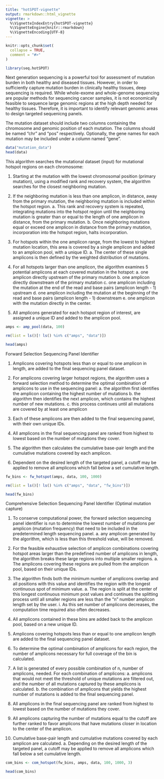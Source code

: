 ```yaml
---
title: "hotSPOT-vignette"
output: rmarkdown::html_vignette
vignette: >
  %\VignetteIndexEntry{hotSPOT-vignette}
  %\VignetteEngine{knitr::rmarkdown}
  %\VignetteEncoding{UTF-8}
---
```


```r
knitr::opts_chunk$set(
  collapse = TRUE,
  comment = "#>"
)
```

```r
library(seq.hotSPOT)
```

Next generation sequencing is a powerful tool for assessment of mutation burden in both healthy and diseased tissues. However, in order to sufficiently capture mutation burden in clinically healthy tissues, deep sequencing is required. While whole-exome and whole-genome sequencing are popular methods for sequencing cancer samples, it is not economically feasible to sequence large genomic regions at the high depth needed for healthy tissues. Therefore, it is important to identify relevant genomic areas to design targeted sequenicng panels.

The mutation dataset should include two columns containing the chromosome and genomic position of each mutation. The columns should be named "chr" and "pos" respectively. Optionally, the gene names for each mutation may be included under a column named "gene".


``` r
data("mutation_data")
head(data)
```


This algorithm searches the mutational dataset (input) for mutational hotspot regions on each chromosome:

  1.	Starting at the mutation with the lowest chromosomal position (primary mutation), using a modified     rank and recovery system, the algorithm searches for the closest neighboring mutation.

  2.	If the neighboring mutation is less than one amplicon, in distance, away from the primary mutation,     the neighboring mutation is included within the hotspot region.
    a.	This rank and recovery system is repeated, integrating mutations into the hotspot region until the           neighboring mutation is greater than or equal to the length of one amplicon in distance, from the             primary mutation.
    b.	Once neighboring mutations equal or exceed one amplicon in distance from the primary mutation,            incorporation into the hotspot region, halts incorporation.

  3.	For hotspots within the one amplicon range, from the lowest to highest mutation location, this area is     covered by a single amplicon and added to an amplicon pool, with a unique ID.
    a.	The center of these single amplicons is then defined by the weighted distribution of mutations.

  4.	For all hotspots larger than one amplicon, the algorithm examines 5 potential amplicons at each             covered mutation in the hotspot:
    a.	one amplicon directly upstream of the primary mutation
    b.	one amplicon directly downstream of the primary mutation
    c.	one amplicon including the mutation at the end of the read and base pairs (amplicon length - 1)             upstream
    d.	one amplicon including the mutation at the beginning of the read and base pairs (amplicon length -        1) downstream
    e.	one amplicon with the mutation directly in the center.

  5.	All amplicons generated for each hotspot region of interest, are assigned a unique ID and added to the     amplicon pool.


``` r
amps <- amp_pool(data, 100)

rm(list = ls()[! ls() %in% c("amps", "data")])

head(amps)
```


Forward Selection Sequencing Panel Identifier

  1.	Amplicons covering hotspots less than or equal to one amplicon in length, are added to the final        sequencing panel dataset.

  2.	For amplicons covering larger hotspot regions, the algorithm uses a forward selection method to         determine the optimal combination of amplicons to use in the sequencing panel:
    a.	the algorithm first identifies the amplicon containing the highest number of mutations
    b.	the algorithm then identifies the next amplicon, which contains the highest number of new mutations.
    c.	this process continues until all mutations are covered by at least one amplicon

  3.	Each of these amplicons are then added to the final sequencing panel, with their own unique IDs.

  4.	All amplicons in the final sequencing panel are ranked from highest to lowest based on the number of    mutations they cover.

  5.	The algorithm then calculates the cumulative base-pair length and the cumulative mutations covered by     each amplicon.

  6.	Dependent on the desired length of the targeted panel, a cutoff may be applied to remove all amplicons     which fall below a set cumulative length.

``` r
fw_bins <- fw_hotspot(amps, data, 100, 1000)

rm(list = ls()[! ls() %in% c("amps", "data", "fw_bins")])

head(fw_bins)
```

Comprehensive Selection Sequencing Panel Identifier (Optimal mutation capture)

  1.	To conserve computational power, the forward selection sequencing panel identifier is run to             determine the lowest number of mutations per amplicon (mutation frequency) that need to be included in     the predetermined length sequencing panel.
    a.	any amplicon generated by the algorithm, which is less than this threshold value, will be removed.

  2.	For the feasible exhaustive selection of amplicon combinations covering hotspot areas larger than the     predefined number of amplicons in length, the algorithm breaks these large regions into multiple             smaller regions.
    a.	The amplicons covering these regions are pulled from the amplicon pool, based on their unique IDs.

  3.	The algorithm finds both the minimum number of amplicons overlap and all positions with this value       and identifies the region with the longest continuous spot of minimum value.
    a.	The region is split at the center of this longest continuous minimum post values and continues the         splitting process until all smaller regions are less than the “n” number amplicon length set by the         user.
      i.	As this set number of amplicons decreases, the computation time required also often decreases.

  4.	All amplicons contained in these bins are added back to the amplicon pool, based on a new unique ID.

  5.	Amplicons covering hotspots less than or equal to one amplicon length are added to the final             sequencing panel dataset.

  6.	To determine the optimal combination of amplicons for each region, the number of amplicons necessary     for full coverage of the bin is calculated.

  7.	A list is generated of every possible combination of n, number of amplicons, needed. For each            combination of amplicons:
    a.	 amplicons that would not meet the threshold of unique mutations are filtered out, and the number        of all mutations captured by these amplicons is calculated.
    b.	the combination of amplicons that yields the highest number of mutations is added to the final             sequencing panel.

  8.	All amplicons in the final sequencing panel are ranked from highest to lowest based on the number of     mutations they cover.

  9.	All amplicons capturing the number of mutations equal to the cutoff are further ranked to favor        amplicons that have mutations closer in location to the center of the amplicon.

  10.	Cumulative base-pair length and cumulative mutations covered by each amplicon are calculated.
    a.	Depending on the desired length of the targeted panel, a cutoff may be applied to remove all             amplicons which fall below a set cumulative length.

``` r
com_bins <- com_hotspot(fw_bins, amps, data, 100, 1000, 3)

head(com_bins)
```
